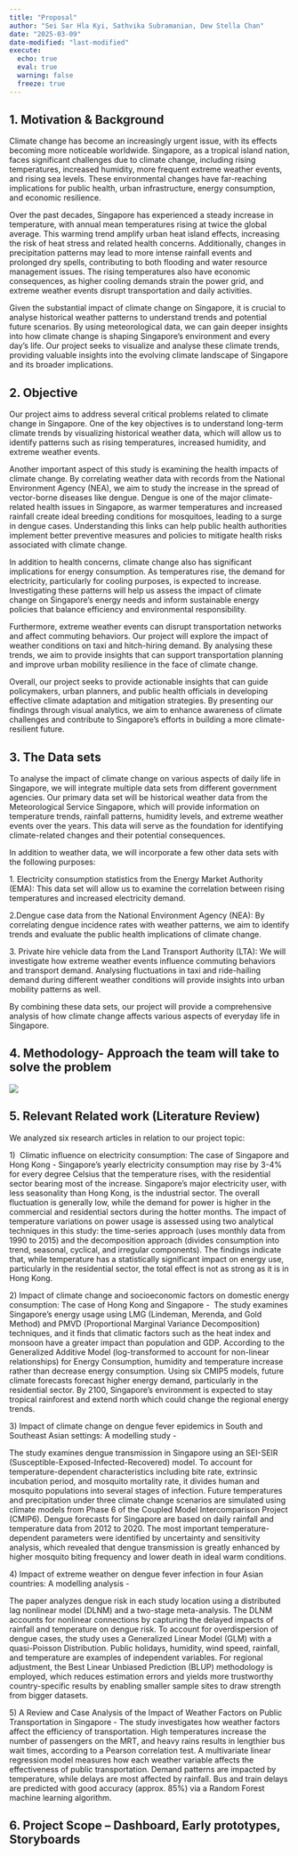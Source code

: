 ```yaml
---
title: "Proposal"
author: "Sei Sar Hla Kyi, Sathvika Subramanian, Dew Stella Chan"
date: "2025-03-09"
date-modified: "last-modified"
execute:
  echo: true
  eval: true
  warning: false
  freeze: true
---
```


## 1. Motivation & Background

Climate change has become an increasingly urgent issue, with its effects becoming more noticeable worldwide. Singapore, as a tropical island nation, faces significant challenges due to climate change, including rising temperatures, increased humidity, more frequent extreme weather events, and rising sea levels. These environmental changes have far-reaching implications for public health, urban infrastructure, energy consumption, and economic resilience.

Over the past decades, Singapore has experienced a steady increase in temperature, with annual mean temperatures rising at twice the global average. This warming trend amplify urban heat island effects, increasing the risk of heat stress and related health concerns. Additionally, changes in precipitation patterns may lead to more intense rainfall events and prolonged dry spells, contributing to both flooding and water resource management issues. The rising temperatures also have economic consequences, as higher cooling demands strain the power grid, and extreme weather events disrupt transportation and daily activities.

Given the substantial impact of climate change on Singapore, it is crucial to analyse historical weather patterns to understand trends and potential future scenarios. By using meteorological data, we can gain deeper insights into how climate change is shaping Singapore’s environment and every day's life. Our project seeks to visualize and analyse these climate trends, providing valuable insights into the evolving climate landscape of Singapore and its broader implications.

## 2. Objective

Our project aims to address several critical problems related to climate change in Singapore. One of the key objectives is to understand long-term climate trends by visualizing historical weather data, which will allow us to identify patterns such as rising temperatures, increased humidity, and extreme weather events.

Another important aspect of this study is examining the health impacts of climate change. By correlating weather data with records from the National Environment Agency (NEA), we aim to study the increase in the spread of vector-borne diseases like dengue. Dengue is one of the major climate-related health issues in Singapore, as warmer temperatures and increased rainfall create ideal breeding conditions for mosquitoes, leading to a surge in dengue cases. Understanding this links can help public health authorities implement better preventive measures and policies to mitigate health risks associated with climate change.

In addition to health concerns, climate change also has significant implications for energy consumption. As temperatures rise, the demand for electricity, particularly for cooling purposes, is expected to increase. Investigating these patterns will help us assess the impact of climate change on Singapore’s energy needs and inform sustainable energy policies that balance efficiency and environmental responsibility.

Furthermore, extreme weather events can disrupt transportation networks and affect commuting behaviors. Our project will explore the impact of weather conditions on taxi and hitch-hiring demand. By analysing these trends, we aim to provide insights that can support transportation planning and improve urban mobility resilience in the face of climate change.

Overall, our project seeks to provide actionable insights that can guide policymakers, urban planners, and public health officials in developing effective climate adaptation and mitigation strategies. By presenting our findings through visual analytics, we aim to enhance awareness of climate challenges and contribute to Singapore’s efforts in building a more climate-resilient future.

## 3. The Data sets

To analyse the impact of climate change on various aspects of daily life in Singapore, we will integrate multiple data sets from different government agencies. Our primary data set will be historical weather data from the Meteorological Service Singapore, which will provide information on temperature trends, rainfall patterns, humidity levels, and extreme weather events over the years. This data will serve as the foundation for identifying climate-related changes and their potential consequences.

In addition to weather data, we will incorporate a few other data sets with the following purposes:

1\. Electricity consumption statistics from the Energy Market Authority (EMA): This data set will allow us to examine the correlation between rising temperatures and increased electricity demand.

2.Dengue case data from the National Environment Agency (NEA): By correlating dengue incidence rates with weather patterns, we aim to identify trends and evaluate the public health implications of climate change.

3\. Private hire vehicle data from the Land Transport Authority (LTA): We will investigate how extreme weather events influence commuting behaviors and transport demand. Analysing fluctuations in taxi and ride-hailing demand during different weather conditions will provide insights into urban mobility patterns as well.

By combining these data sets, our project will provide a comprehensive analysis of how climate change affects various aspects of everyday life in Singapore.

## 4. Methodology- Approach the team will take to solve the problem

![](images/clipboard-951099499.png)

## 5. Relevant Related work (Literature Review)

We analyzed six research articles in relation to our project topic:

1\)  Climatic influence on electricity consumption: The case of Singapore and Hong Kong - Singapore's yearly electricity consumption may rise by 3-4% for every degree Celsius that the temperature rises, with the residential sector bearing most of the increase. Singapore's major electricity user, with less seasonality than Hong Kong, is the industrial sector. The overall fluctuation is generally low, while the demand for power is higher in the commercial and residential sectors during the hotter months. The impact of temperature variations on power usage is assessed using two analytical techniques in this study: the time-series approach (uses monthly data from 1990 to 2015) and the decomposition approach (divides consumption into trend, seasonal, cyclical, and irregular components). The findings indicate that, while temperature has a statistically significant impact on energy use, particularly in the residential sector, the total effect is not as strong as it is in Hong Kong.

2\) Impact of climate change and socioeconomic factors on domestic energy consumption: The case of Hong Kong and Singapore -  The study examines Singapore's energy usage using LMG (Lindeman, Merenda, and Gold Method) and PMVD (Proportional Marginal Variance Decomposition) techniques, and it finds that climatic factors such as the heat index and monsoon have a greater impact than population and GDP. According to the Generalized Additive Model (log-transformed to account for non-linear relationships) for Energy Consumption, humidity and temperature increase rather than decrease energy consumption. Using six CMIP5 models, future climate forecasts forecast higher energy demand, particularly in the residential sector. By 2100, Singapore's environment is expected to stay tropical rainforest and extend north which could change the regional energy trends.

3\) Impact of climate change on dengue fever epidemics in South and Southeast Asian settings: A modelling study -

The study examines dengue transmission in Singapore using an SEI-SEIR (Susceptible-Exposed-Infected-Recovered) model. To account for temperature-dependent characteristics including bite rate, extrinsic incubation period, and mosquito mortality rate, it divides human and mosquito populations into several stages of infection. Future temperatures and precipitation under three climate change scenarios are simulated using climate models from Phase 6 of the Coupled Model Intercomparison Project (CMIP6). Dengue forecasts for Singapore are based on daily rainfall and temperature data from 2012 to 2020. The most important temperature-dependent parameters were identified by uncertainty and sensitivity analysis, which revealed that dengue transmission is greatly enhanced by higher mosquito biting frequency and lower death in ideal warm conditions.

4\) Impact of extreme weather on dengue fever infection in four Asian countries: A modelling analysis -

The paper analyzes dengue risk in each study location using a distributed lag nonlinear model (DLNM) and a two-stage meta-analysis. The DLNM accounts for nonlinear connections by capturing the delayed impacts of rainfall and temperature on dengue risk. To account for overdispersion of dengue cases, the study uses a Generalized Linear Model (GLM) with a quasi-Poisson Distribution. Public holidays, humidity, wind speed, rainfall, and temperature are examples of independent variables. For regional adjustment, the Best Linear Unbiased Prediction (BLUP) methodology is employed, which reduces estimation errors and yields more trustworthy country-specific results by enabling smaller sample sites to draw strength from bigger datasets.

5\) A Review and Case Analysis of the Impact of Weather Factors on Public Transportation in Singapore - The study investigates how weather factors affect the efficiency of transportation. High temperatures increase the number of passengers on the MRT, and heavy rains results in lengthier bus wait times, according to a Pearson correlation test. A multivariate linear regression model measures how each weather variable affects the effectiveness of public transportation. Demand patterns are impacted by temperature, while delays are most affected by rainfall. Bus and train delays are predicted with good accuracy (approx. 85%) via a Random Forest machine learning algorithm.

## 6. Project Scope – Dashboard,  Early prototypes, Storyboards
